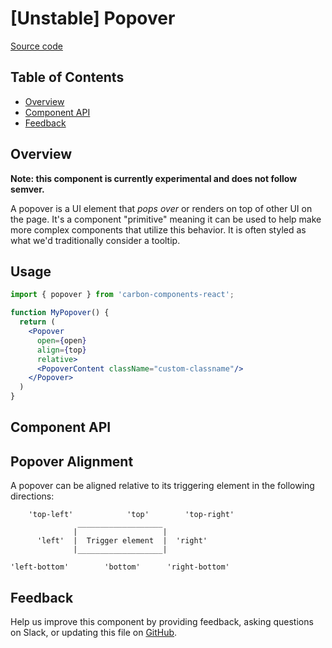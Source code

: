 
# [Unstable] Popover

[Source code](https://github.com/carbon-design-system/carbon/tree/main/packages/react/src/components/Popover)

<!-- START doctoc generated TOC please keep comment here to allow auto update -->
<!-- DON'T EDIT THIS SECTION, INSTEAD RE-RUN doctoc TO UPDATE -->

## Table of Contents

- [Overview](#overview)
- [Component API](#component-api)
- [Feedback](#feedback)

<!-- END doctoc generated TOC please keep comment here to allow auto update -->

## Overview

**Note: this component is currently experimental and does not follow semver.**

A popover is a UI element that _pops over_ or renders on top of other UI on the
page. It's a component "primitive" meaning it can be used to help make more
complex components that utilize this behavior. It is often styled as what we'd
traditionally consider a tooltip.

## Usage 

```jsx
import { popover } from 'carbon-components-react';

function MyPopover() {
  return (
    <Popover 
      open={open} 
      align={top} 
      relative>
      <PopoverContent className="custom-classname"/>
    </Popover>
  )
}
```

## Component API

<Props />

## Popover Alignment 

A popover can be aligned relative to its triggering element in the following directions:

```
    'top-left'            'top'        'top-right'
               ___________________
              |                   |
      'left'  |  Trigger element  |  'right'
              |___________________|

'left-bottom'        'bottom'      'right-bottom' 

```

## Feedback

Help us improve this component by providing feedback, asking questions on Slack,
or updating this file on
[GitHub](https://github.com/carbon-design-system/carbon/edit/main/packages/react/src/components/Popover/Popover.mdx).
